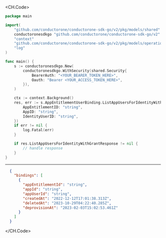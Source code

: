 
<CH.Code>
```go ListAppUsersForIdentityWithGrant.go
package main

import(
	"github.com/conductorone/conductorone-sdk-go/v2/pkg/models/shared"
	conductoronesdkgo "github.com/conductorone/conductorone-sdk-go/v2"
	"context"
	"github.com/conductorone/conductorone-sdk-go/v2/pkg/models/operations"
	"log"
)

func main() {
    s := conductoronesdkgo.New(
        conductoronesdkgo.WithSecurity(shared.Security{
            BearerAuth: "<YOUR_BEARER_TOKEN_HERE>",
            Oauth: "Bearer <YOUR_ACCESS_TOKEN_HERE>",
        }),
    )

    ctx := context.Background()
    res, err := s.AppEntitlementUserBinding.ListAppUsersForIdentityWithGrant(ctx, operations.C1APIAppV1AppEntitlementUserBindingServiceListAppUsersForIdentityWithGrantRequest{
        AppEntitlementID: "string",
        AppID: "string",
        IdentityUserID: "string",
    })
    if err != nil {
        log.Fatal(err)
    }

    if res.ListAppUsersForIdentityWithGrantResponse != nil {
        // handle response
    }
}
```
---

```json Example Response
  {
    "bindings": [
      {
        "appEntitlementId": "string",
        "appId": "string",
        "appUserId": "string",
        "createdAt": "2022-12-12T17:01:38.313Z",
        "deletedAt": "2023-10-29T04:22:40.285Z",
        "deprovisionAt": "2023-02-03T15:02:53.461Z"
      }
    ]
  }
```
</CH.Code>
